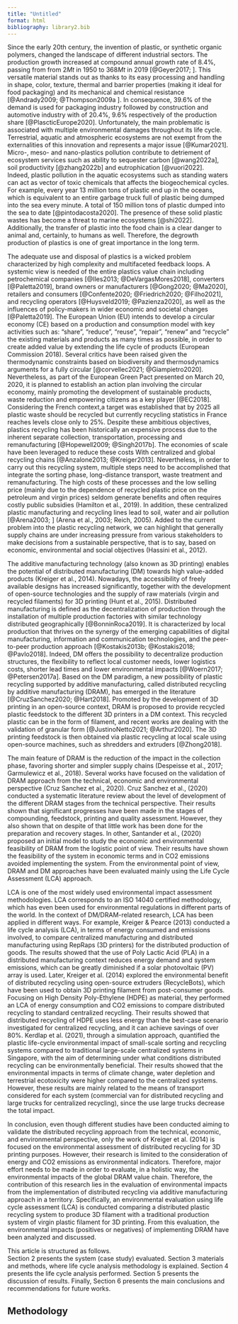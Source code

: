 ```yaml
---
title: "Untitled"
format: html
bibliography: library2.bib
---
```


<!-- Plastics topic -->
Since the early 20th century, the invention of plastic, or synthetic organic polymers, changed the landscape of different industrial sectors.
The production growth increased at compound annual growth rate of 8.4%, passing from from $2Mt$ in 1950 to $368Mt$ in 2019 [@Geyer2017; ].
This versatile material stands out as thanks to its easy processing and handling in shape, color, texture, thermal and barrier properties (making it ideal for food packaging) and its mechanical and chemical resistance [@Andrady2009; @Thompson2009a ]. 
In consequence, 39.6% of the demand is used for packaging industry followed by construction and automotive industry with of 20.4%, 9.6% respectively of the production share [@PlascticEurope2020].
<!-- Plastic issues -->
Unfortunately, the main problematic is associated with multiple environmental damages throughout its life cycle.
Terrestrial, aquatic and atmospheric ecosystems are not exempt from the externalities of this innovation and represents a major issue [@Kumar2021].
Micro-, meso- and nano-plastics pollution contribute to detriement of ecosystem services such as ability to sequester carbon [@wang2022a], soil productivity [@zhang2022b] and eutrophication [@vuori2022].  
Indeed, plastic pollution in the aquatic ecosystems such as standing waters can act as vector of toxic chemicals that affects  the  biogeochemical cycles. 
For example, every year 13 million tons of plastic end up in the oceans, which is equivalent to an entire garbage truck full of plastic being dumped into the sea every minute. 
A total of 150 million tons of plastic dumped into the sea to date [@pintodacosta2020].
The presence of these solid plastic wastes has become a threat to marine ecosystems [@shi2022]. 
<!-- Conclusion -->
Additionally, the transfer of plastic into the food chain is a clear danger to animal and, certainly, to humans as well. 
Therefore, the degrowth production of plastics is one of great importance in the long term.

   <!-- Plastic waste rates -->
<!-- The main reason relies on the single-use product (50% of plastic produced) (Feuille, 2018).  -->
<!-- Considering the plastic disposed, only 9% of the plastic that has been produced since 1950 has been recycled, the rest has been incinerated, found in landfills or thrown into the sea (Geyer et al., 2017; João et al., 2020)  -->

<!-- Complexity of plastics -->
The adequate use and disposal of plastics is a wicked problem characterized by high complexity and multifaceted feedback loops.
A systemic view is needed of the entire plastics value chain including petrochemical companies [@Iles2013; @DeVargasMores2018], converters [@Paletta2019], brand owners or manufacturers [@Gong2020; @Ma2020], retailers and consumers [@Confente2020; @Friedrich2020; @Filho2021], and recycling operators [@Huysveld2019; @Pazienza2020], as well as the influences of policy-makers in wider economic and societal changes [@Paletta2019].
   <!-- Circular Economy -->
The European Union (EU) intends to develop a circular economy (CE) based on a production and consumption model with key activities such as: "share", "reduce", "reuse", "repair", "renew" and "recycle" the existing materials and products as many times as possible, in order to create added value by extending the life cycle of products (European Commission 2018). 
   <!-- Critics to Circular Economy -->
Several critics have been raised given the thermodynamic constraints based on biodiversity and  thermosdynamics arguments  for a fully circular  [@corvellec2021; @Giampietro2020].
   <!-- Green Deal -->
Nevertheless, as part of the European Green Pact presented on March 20, 2020, it is planned to establish an action plan involving the circular economy, mainly promoting the development of sustainable products, waste reduction and empowering citizens as a key player [@EC2018]. 
   <!-- French CE -->
Considering the French context,a target was established that by 2025 all plastic waste should be recycled but currently recycling statistics in France reaches levels close only to 25%.
   <!-- Plastic issues in the CE -->
Despite these ambitious objectives, plastics recycling has been historically an expensive process due to the inherent separate collection, transportation, processing and remanufacturing [@Hopewell2009; @Singh2017b]. 
The economies of scale have been leveraged to reduce these costs With centralized and global recycling chains [@Anzalone2013; @Kreiger2013]. 
   <!-- Problems of the Plastic Recycling -->
Nevertheless, in order to carry out this recycling system, multiple steps need to be accomplished that integrate the sorting phase, long-distance transport, waste treatment and remanufacturing. 
The high costs of these processes and the low selling price (mainly due to the dependence of recycled plastic price on the petroleum and virgin prices) seldom generate benefits and often requires costly public subsidies (Hamilton et al., 2019). 
      <!-- Ecosystems affectation -->
In addition, these centralized plastic manufacturing and recycling lines lead to soil, water and air pollution [@Arena2003; ] (Arena et al., 2003; Reich, 2005). 
Added to the current problem into the plastic recycling network, we can highlight that generally supply chains are under increasing pressure from various stakeholders to make decisions from a sustainable perspective, that is to say, based on economic, environmental and social objectives (Hassini et al., 2012).


<!-- Additive Manufacturing & Distribute Manufacturing  -->
The additive manufacturing technology (also known as 3D printing) enables the potential of distributed manufacturing (DM) towards high value-added products (Kreiger et al., 2014). 
   <!-- Distributed Recycling -->
Nowadays, the accessibility of freely available designs has increased significantly, together with the development of open-source technologies and the supply of raw materials (virgin and recycled filaments) for 3D printing (Hunt et al., 2015). 
   <!-- Distribute Manufacturing -->
Distributed manufacturing is defined as the decentralization of production through the installation of multiple production factories with similar technology distributed geographically [@BonninRoca2019]. 
It is characterized by local production that thrives on the synergy of the emerging capabilities of digital manufacturing, information and communication technologies, and the peer-to-peer production approach [@Kostakis2013b; @Kostakis2018; @Pavlo2018]. 
Indeed, DM offers the possibility to decentralize production structures, the flexibility to reflect local customer needs, lower logistics costs, shorter lead times and lower environmental impacts [@Woern2017; @Petersen2017a].
<!-- Distributed Recycling -->
Based on the DM paradigm, a new possibility of plastic recycling supported by additive manufacturing, called distributed recycling by additive manufacturing (DRAM), has emerged in the literature [@CruzSanchez2020; @Hart2018]. 
Promoted by the development of 3D printing in an open-source context, DRAM is proposed to provide recycled plastic feedstock to the different 3D printers in a DM context.
   <!-- FFF / FGF -->
This recycled plastic can be in the form of filament, and recent works are dealing with the validation of granular form [@JustinoNetto2021; @Arthur2020].
The 3D printing feedstock is then obtained via plastic recycling at local scale using open-source machines, such as shredders and extruders [@Zhong2018]. 
   
<!-- DRAM -->
The main feature of DRAM is the reduction of the impact in the collection phase, favoring shorter and simpler supply chains (Despeisse et al., 2017; Garmulewicz et al., 2018).
   <!-- Technical -->
Several works have focused on the validation of DRAM approach from the technical, economic and environmental perspective (Cruz Sanchez et al., 2020). 
Cruz Sanchez et al., (2020) conducted a systematic literature review about the level of development of the different DRAM stages from the technical perspective.
Their results shown that significant progresses have been made in the stages of compounding, feedstock, printing and quality assessment. 
However, they also shown that on despite of that little work has been done for the preparation and recovery stages. 
   <!-- Logistical -->
In other, Santander et al., (2020) proposed an initial model to study the economic and environmental feasibility of DRAM from the logistic point of view. Their results have shown the feasibility of the system in economic terms and in CO2 emissions avoided implementing the system. 
<!-- DRAM Environmental -->
From the environmental point of view, DRAM and DM approaches have been evaluated mainly using the Life Cycle Assessment (LCA) approach. 

<!-- Arguing for LCA as conception tool in early design phases -->
LCA is one of the most widely used environmental impact assessment methodologies. LCA corresponds to an ISO 14040 certified methodology, which has even been used for environmental regulations in different parts of the world. 
   <!-- Joshua 2013 -->
In the context of DM/DRAM-related research, LCA has been applied in different ways. For example, Kreiger & Pearce (2013) conducted a life cycle analysis (LCA), in terms of energy consumed and emissions involved, to compare centralized manufacturing and distributed manufacturing using RepRaps (3D printers) for the distributed production of goods. 
The results showed that the use of Poly Lactic Acid (PLA) in a distributed manufacturing context reduces energy demand and system emissions, which can be greatly diminished if a solar photovoltaic (PV) array is used. 
   <!-- Joshua 2014 -->
Later, Kreiger et al. (2014) explored the environmental benefit of distributed recycling using open-source extruders (RecycleBots), which have been used to obtain 3D printing filament from post-consumer goods. 
Focusing on High Density Poly-Ethylene (HDPE) as material, they performed an LCA of energy consumption and CO2 emissions to compare distributed recycling to standard centralized recycling. 
Their results showed that distributed recycling of HDPE uses less energy than the best-case scenario investigated for centralized recycling, and it can achieve savings of over 80%. 
   <!-- Kerdlap et al. (2021) -->
Kerdlap et al. (2021), through a simulation approach, quantified the plastic life-cycle environmental impact of small-scale sorting and recycling systems compared to traditional large-scale centralized systems in Singapore, with the aim of determining under what conditions distributed recycling can be environmentally beneficial. 
Their results showed that the environmental impacts in terms of climate change, water depletion and terrestrial ecotoxicity were higher compared to the centralized systems. 
However, these results are mainly related to the means of transport considered for each system (commercial van for distributed recycling and large trucks for centralized recycling), since the use large trucks decrease the total impact. 

In conclusion, even though different studies have been conducted aiming to validate the distributed recycling approach from the technical, economic, and environmental perspective,  only the work of  Kreiger et al. (2014) is focused on  the environmental assessment of distributed recycling for 3D printing purposes. 
<!-- Research gap -->
However, their research is limited to the consideration of energy and CO2 emissions as environmental indicators. Therefore, major effort needs to be made in order to evaluate, in a holistic way, the environmental impacts of the global DRAM value chain. 
Therefore, the contribution of this research lies in the evaluation of environmental impacts from the implementation of distributed recycling via additive manufacturing approach in a territory. 
Specifically, an environmental evaluation using life cycle assessment (LCA) is conducted comparing a distributed plastic recycling system to produce 3D filament with a traditional production system of virgin plastic filament for 3D printing. 
From this evaluation, the environmental impacts (positives or negatives) of implementing DRAM have been analyzed and discussed.

<!-- Structuration -->
This article is structured as follows.  
Section 2 presents the system (case study) evaluated. 
Section 3 materials and methods, where life cycle analysis methodology is explained. Section 4 presents the life cycle analysis performed. Section 5 presents the discussion of results.
Finally, Section 6 presents the main conclusions and recommendations for future works.

## Methodology









 
 
 



